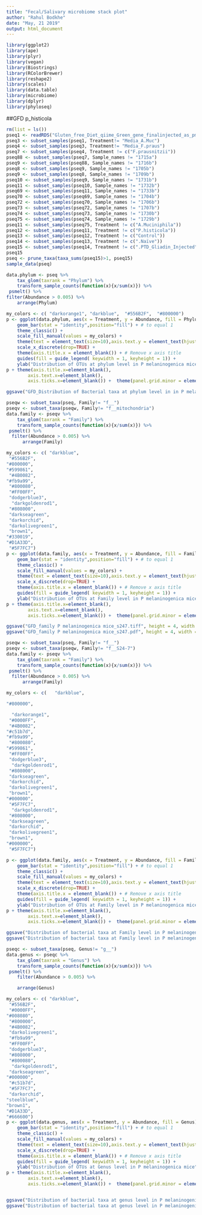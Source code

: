 ---
title: "Fecal/Salivary microbiome stack plot"
author: "Rahul Bodkhe"
date: "May, 21 2019"
output: html_document
---

```{r}
library(ggplot2)
library(ape)
library(plyr)
library(vegan)
library(Biostrings)
library(RColorBrewer)
library(reshape2)
library(scales)
library(data.table)
library(microbiome)
library(dplyr)
library(phyloseq)

```
##GFD p_histicola
```{r}
rm(list = ls())
pseq1 <- readRDS("Gluten_free_Diet_qiime_Green_gene_finalinjected_as_pm2.rds")
pseq3 <- subset_samples(pseq1, Treatment!= "Media_A.Muc")
pseq4 <- subset_samples(pseq3, Treatment!= "Media_F.praus")
pseq7 <- subset_samples(pseq4, Treatment != c("F.prausnitzii"))
pseq88 <- subset_samples(pseq7, Sample_names != "1715a") 
pseq9 <- subset_samples(pseq88, Sample_names != "1716b")
pseq8 <- subset_samples(pseq9, Sample_names != "1705b")
pseq9 <- subset_samples(pseq8, Sample_names != "1709b") 
pseq10 <- subset_samples(pseq9, Sample_names != "1731b")
pseq11 <- subset_samples(pseq10, Sample_names != "1732b")
pseq69 <- subset_samples(pseq11, Sample_names != "1733b")
pseq70 <- subset_samples(pseq69, Sample_names != "1704b")
pseq72 <- subset_samples(pseq70, Sample_names != "1706b")
pseq73 <- subset_samples(pseq72, Sample_names != "1707b")
pseq74 <- subset_samples(pseq73, Sample_names != "1730b")
pseq75 <- subset_samples(pseq74, Sample_names != "1729b")
pseq11 <- subset_samples(pseq75, Treatment != c("A.Muciniphila"))
pseq12 <- subset_samples(pseq11, Treatment != c("P.histicola"))
pseq13 <- subset_samples(pseq12, Treatment != c("Control")) 
pseq14 <- subset_samples(pseq13, Treatment != c(".Naïve"))
pseq15 <- subset_samples(pseq14, Treatment != c(".PTD_Gliadin_Injected")) 
pseq15
pseq <- prune_taxa(taxa_sums(pseq15)>1, pseq15)
sample_data(pseq)
```
```{r}
data.phylum <- pseq %>%
    tax_glom(taxrank = "Phylum") %>% 
    transform_sample_counts(function(x){x/sum(x)}) %>%
 psmelt() %>% 
filter(Abundance > 0.005) %>%
    arrange(Phylum)

```
```{r}
my_colors <- c( "darkorange1", "darkblue",  "#556B2F",  "#800000")
p <- ggplot(data.phylum, aes(x = Treatment, y = Abundance, fill = Phylum)) +
    geom_bar(stat = "identity",position="fill") + # to equal 1
    theme_classic() +
    scale_fill_manual(values = my_colors) +
    theme(text = element_text(size=10),axis.text.y = element_text(hjust=1)) +
    scale_x_discrete(drop=TRUE) +
    theme(axis.title.x = element_blank()) + # Remove x axis title
    guides(fill = guide_legend( keywidth = 1, keyheight = 1)) +
    ylab("Distribution of OTUs at phylum level in P melaninogenica mice") 
p + theme(axis.title.x=element_blank(),
        axis.text.x=element_blank(),
        axis.ticks.x=element_blank()) +  theme(panel.grid.minor = element_blank(), panel.grid.major = element_blank()) + facet_grid(cols =  vars(Time_of_sampling))

ggsave("GFD_Distribution of Bacterial taxa at phylum level in in P melaninogenica mice.tiff", height = 4, width = 5)
```
```{r}
pseqw <- subset_taxa(pseq, Family!= "f__")
pseqv <- subset_taxa(pseqw, Family!= "f__mitochondria")
data.family <- pseqv %>%
    tax_glom(taxrank = "Family") %>% 
    transform_sample_counts(function(x){x/sum(x)}) %>%
 psmelt() %>% 
  filter(Abundance > 0.005) %>%
      arrange(Family)
```

```{r}
my_colors <- c( "darkblue",
 "#556B2F",  
"#800000",
"#599861",
 "#4B0082",
"#fb9a99",
 "#800080", 
 "#FF00FF",
 "dodgerblue3",
  "darkgoldenrod1",
 "#808000",
 "darkseagreen",
 "darkorchid",
 "darkolivegreen1",
 "brown1",
"#330019",
"#D1A33D",
 "#5F7FC7")
p <- ggplot(data.family, aes(x = Treatment, y = Abundance, fill = Family)) +
    geom_bar(stat = "identity",position="fill") + # to equal 1
    theme_classic() +
    scale_fill_manual(values = my_colors) +
    theme(text = element_text(size=10),axis.text.y = element_text(hjust=1)) +
    scale_x_discrete(drop=TRUE) +
    theme(axis.title.x = element_blank()) + # Remove x axis title
    guides(fill = guide_legend( keywidth = 1, keyheight = 1)) +
    ylab("Distribution of OTUs at Family level in P melaninogenica mice") 
p + theme(axis.title.x=element_blank(),
        axis.text.x=element_blank(),
        axis.ticks.x=element_blank()) +  theme(panel.grid.minor = element_blank(), panel.grid.major = element_blank()) + facet_grid(cols =  vars(Time_of_sampling))

ggsave("GFD_family P melaninogenica mice_s247.tiff", height = 4, width = 5)
ggsave("GFD_family P melaninogenica mice_s247.pdf", height = 4, width = 5)


```
```{r}

pseqw <- subset_taxa(pseq, Family!= "f__")
pseqv <- subset_taxa(pseqw, Family!= "f__S24-7")
data.family <- pseqv %>%
    tax_glom(taxrank = "Family") %>% 
    transform_sample_counts(function(x){x/sum(x)}) %>%
 psmelt() %>% 
  filter(Abundance > 0.005) %>%
      arrange(Family)

```

```{r}
my_colors <- c(   "darkblue",

"#800000",

  "darkorange1",
 "#0000FF",
 "#4B0082",
"#c51b7d",
"#fb9a99",
 "#800080", 
"#599861",
 "#FF00FF",
 "dodgerblue3",
  "darkgoldenrod1",
 "#808000",
 "darkseagreen",
 "darkorchid",
 "darkolivegreen1",
 "brown1",
"#000000",
 "#5F7FC7",
  "darkgoldenrod1",
 "#808000",
 "darkseagreen",
 "darkorchid",
 "darkolivegreen1",
 "brown1",
"#000000",
 "#5F7FC7")

p <- ggplot(data.family, aes(x = Treatment, y = Abundance, fill = Family)) +
    geom_bar(stat = "identity",position="fill") + # to equal 1
    theme_classic() +
    scale_fill_manual(values = my_colors) +
    theme(text = element_text(size=10),axis.text.y = element_text(hjust=1)) +
    scale_x_discrete(drop=TRUE) +
    theme(axis.title.x = element_blank()) + # Remove x axis title
    guides(fill = guide_legend( keywidth = 1, keyheight = 1)) +
    ylab("Distribution of OTUs at Family level in P melaninogenica mice") 
p + theme(axis.title.x=element_blank(),
        axis.text.x=element_blank(),
        axis.ticks.x=element_blank()) +  theme(panel.grid.minor = element_blank(), panel.grid.major = element_blank()) + facet_grid(cols =  vars(Time_of_sampling))

ggsave("Distribution of bacterial taxa at Family level in P melaninogenica mice.tiff", height = 4, width = 5)
ggsave("Distribution of bacterial taxa at Family level in P melaninogenica mice.pdf", height = 4, width = 5)

```
```{r}
pseqc <- subset_taxa(pseq, Genus!= "g__")
data.genus <- pseqc %>%
    tax_glom(taxrank = "Genus") %>% 
    transform_sample_counts(function(x){x/sum(x)}) %>%
 psmelt() %>% 
    filter(Abundance > 0.005) %>%

    arrange(Genus)
```

```{r}
my_colors <- c( "darkblue",
 "#556B2F",
 "#0000FF",
"#008080",
 "#800000",
 "#4B0082",
 "darkolivegreen1",
 "#fb9a99",
 "#FF00FF",
 "dodgerblue3",
 "#808000",
 "#800080", 
  "darkgoldenrod1",
 "darkseagreen",
"#000000",
 "#c51b7d",
 "#5F7FC7",
 "darkorchid",
"steelblue",
"brown1",
"#D1A33D",
"#666600")
p <- ggplot(data.genus, aes(x = Treatment, y = Abundance, fill = Genus)) +
    geom_bar(stat = "identity",position="fill") + # to equal 1
    theme_classic() +
    scale_fill_manual(values = my_colors) +
    theme(text = element_text(size=10),axis.text.y = element_text(hjust=1)) +
    scale_x_discrete(drop=TRUE) +
    theme(axis.title.x = element_blank()) + # Remove x axis title
    guides(fill = guide_legend( keywidth = 1, keyheight = 1)) +
    ylab("Distribution of OTUs at Genus level in P melaninogenica mice") 
p + theme(axis.title.x=element_blank(),
        axis.text.x=element_blank(),
        axis.ticks.x=element_blank()) +  theme(panel.grid.minor = element_blank(), panel.grid.major = element_blank()) + facet_grid(cols =  vars(Time_of_sampling)) +  guides(col = guide_legend(ncol = 22))


ggsave("Distribution of bacterial taxa at genus level in P melaninogenica mice.tiff", height = 4, width = 7)
ggsave("Distribution of bacterial taxa at genus level in P melaninogenica mice.pdf", height = 4, width = 7)
```